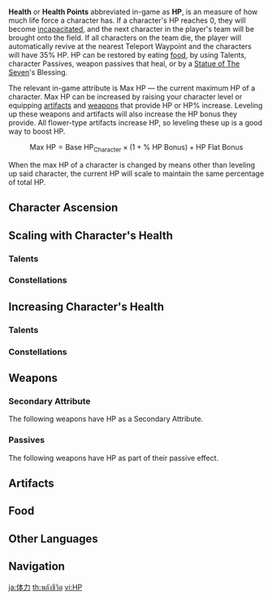 {{CustomTabs
|tab1     = Overview
|tab2     = HP Loss
}}
{{See also|Healing}}
{{Terminology Infobox
|image        = Icon Attribute Health.png
|type         = Attributes
}}
'''Health''' or '''Health Points''' abbreviated in-game as '''HP''', is an {{w|integer}} measure of how much life force a character has. If a character's HP reaches 0, they will become [[Fallen Character|incapacitated]], and the next character in the player's team will be brought onto the field. If all characters on the team die, the player will automatically revive at the nearest Teleport Waypoint and the characters will have 35% HP. HP can be restored by eating [[food]], by using Talents, character Passives, weapon passives that heal, or by a [[Statue of The Seven]]'s Blessing.

The relevant in-game attribute is Max HP &mdash; the current maximum HP of a character. Max HP can be increased by raising your character level or equipping [[artifacts]] and [[weapons]] that provide HP or HP% increase. Leveling up these weapons and artifacts will also increase the HP bonus they provide. All flower-type artifacts increase HP, so leveling these up is a good way to boost HP.

:<math>\text{Max HP} = \text{Base HP}_\text{Character} \times (1 + \% \text{ HP Bonus}) + \text{HP Flat Bonus}</math>

When the max HP of a character is changed by means other than leveling up said character, the current HP will scale to maintain the same percentage of total HP.

==Character Ascension==
{{Characters by Ascension Stat Table|HP}}

==Scaling with Character's Health==
===Talents===
{{Talents by Category Table|Max HP Scaling Talents|collapsible=1}}

===Constellations===
{{Constellations by Category Table|Max HP Scaling Constellations|collapsible=1}}

==Increasing Character's Health==
===Talents===
{{Talents by Category Table|Max HP Increase Talents}}

===Constellations===
{{Constellations by Category Table|Max HP Increase Constellations}}

==Weapons==
===Secondary Attribute===
The following weapons have HP as a Secondary Attribute.
{{Weapons by Category Table|HP Substat Weapons}}

===Passives===
The following weapons have HP as part of their passive effect.
{{Weapons by Category Table|HP Passive Weapons}}

==Artifacts==
{{Artifacts by Category Table|HP Increase Artifacts}}

==Food==
{{Food by Category Table|HP Increase Dishes}}

==Other Languages==
{{Other Languages
|en      = {{tt|HP|Health Points}}
|zhs     = 生命值
|zhs_rm  = Shēngmìng-zhí
|zht     = 生命值
|zht_rm  = Shēngmìng-zhí
|zh_tl   = Life Points
|ja      = HP
|ko      = HP
|es      = Vida
|es_tl   = Life
|fr      = {{tt|PV|Point de vie}}
|fr_tl   = {{tt|LP|Life Points}}
|ru      = HP
|th      = พลังชีวิต (HP)
|th_rm   = Phlang Chiwit (HP)
|th_tl   = Life Power (HP)
|vi      = HP
|de      = {{tt|LP|Lebenspunkte}}
|de_tl   = {{tt|LP|Life Points}}
|id      = HP
|pt      = Vida
|pt_tl   = Life
|tr      = Can
|tr_tl   = Life
|it      = {{tt|PS|Punti Salute}}
|it_tl   = {{tt|HP|Health Points}}
}}

==Navigation==
{{Attribute Navbox}}

[[ja:体力]]
[[th:พลังชีวิต]]
[[vi:HP]]